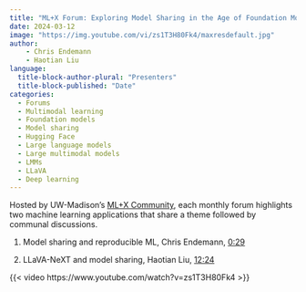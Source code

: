 ```yaml
---
title: "ML+X Forum: Exploring Model Sharing in the Age of Foundation Models"
date: 2024-03-12
image: "https://img.youtube.com/vi/zs1T3H80Fk4/maxresdefault.jpg"
author:
    - Chris Endemann
    - Haotian Liu
language: 
  title-block-author-plural: "Presenters"
  title-block-published: "Date"
categories:
  - Forums
  - Multimodal learning
  - Foundation models
  - Model sharing
  - Hugging Face
  - Large language models
  - Large multimodal models
  - LMMs
  - LLaVA
  - Deep learning
---
```


Hosted by UW-Madison's [ML+X Community](https://datascience.wisc.edu/ml-community), each monthly forum highlights two machine learning applications that share a theme followed by communal discussions.

1. Model sharing and reproducible ML, Chris Endemann, [0:29](https://www.youtube.com/watch?v=zs1T3H80Fk4&list=PL90vX4e9ORqc8ZB1uL_gtLFFZc093m4CQ&index=6&t=29s)

2. LLaVA-NeXT and model sharing, Haotian Liu, [12:24](https://www.youtube.com/watch?v=zs1T3H80Fk4&list=PL90vX4e9ORqc8ZB1uL_gtLFFZc093m4CQ&index=6&t=744s)

{{< video https://www.youtube.com/watch?v=zs1T3H80Fk4 >}}
